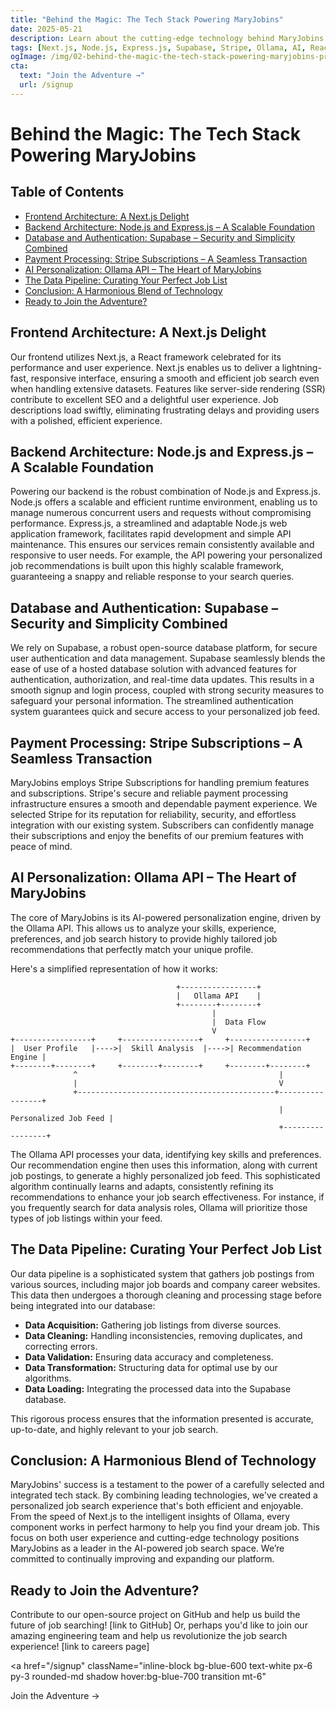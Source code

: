 ```yaml
---
title: "Behind the Magic: The Tech Stack Powering MaryJobins"
date: 2025-05-21
description: Learn about the cutting-edge technology behind MaryJobins' personalized job search platform, and discover why our innovative tech stack is attracting top engineering talent. We've built MaryJobins from the ground up to deliver a seamless and efficient job search experience, and we're excited to share the technological marvels that make it all possible.
tags: [Next.js, Node.js, Express.js, Supabase, Stripe, Ollama, AI, React, Serverless, Database]
ogImage: /img/02-behind-the-magic-the-tech-stack-powering-maryjobins-preview.png
cta:
  text: "Join the Adventure →"
  url: /signup
---
```


# Behind the Magic: The Tech Stack Powering MaryJobins

<nav className="mb-8 border-b pb-4">
  <h2 className="text-lg font-semibold">Table of Contents</h2>
  <ul className="list-disc list-inside text-blue-600 space-y-1">
    <li><a href="#frontend-architecture">Frontend Architecture: A Next.js Delight</a></li>
    <li><a href="#backend-architecture">Backend Architecture: Node.js and Express.js – A Scalable Foundation</a></li>
    <li><a href="#database-and-authentication">Database and Authentication: Supabase – Security and Simplicity Combined</a></li>
    <li><a href="#payment-processing">Payment Processing: Stripe Subscriptions – A Seamless Transaction</a></li>
    <li><a href="#ai-personalization">AI Personalization: Ollama API – The Heart of MaryJobins</a></li>
    <li><a href="#the-data-pipeline">The Data Pipeline:  Curating Your Perfect Job List</a></li>
    <li><a href="#conclusion">Conclusion: A Harmonious Blend of Technology</a></li>
    <li><a href="#ready-to-join-the-adventure">Ready to Join the Adventure?</a></li>
  </ul>
</nav>

## <span id="frontend-architecture">Frontend Architecture: A Next.js Delight</span>

Our frontend utilizes Next.js, a React framework celebrated for its performance and user experience.  Next.js enables us to deliver a lightning-fast, responsive interface, ensuring a smooth and efficient job search even when handling extensive datasets. Features like server-side rendering (SSR) contribute to excellent SEO and a delightful user experience. Job descriptions load swiftly, eliminating frustrating delays and providing users with a polished, efficient experience.

## <span id="backend-architecture">Backend Architecture: Node.js and Express.js – A Scalable Foundation</span>

Powering our backend is the robust combination of Node.js and Express.js. Node.js offers a scalable and efficient runtime environment, enabling us to manage numerous concurrent users and requests without compromising performance.  Express.js, a streamlined and adaptable Node.js web application framework, facilitates rapid development and simple API maintenance.  This ensures our services remain consistently available and responsive to user needs. For example, the API powering your personalized job recommendations is built upon this highly scalable framework, guaranteeing a snappy and reliable response to your search queries.

## <span id="database-and-authentication">Database and Authentication: Supabase – Security and Simplicity Combined</span>

We rely on Supabase, a robust open-source database platform, for secure user authentication and data management. Supabase seamlessly blends the ease of use of a hosted database solution with advanced features for authentication, authorization, and real-time data updates.  This results in a smooth signup and login process, coupled with strong security measures to safeguard your personal information. The streamlined authentication system guarantees quick and secure access to your personalized job feed.


## <span id="payment-processing">Payment Processing: Stripe Subscriptions – A Seamless Transaction</span>

MaryJobins employs Stripe Subscriptions for handling premium features and subscriptions. Stripe's secure and reliable payment processing infrastructure ensures a smooth and dependable payment experience.  We selected Stripe for its reputation for reliability, security, and effortless integration with our existing system. Subscribers can confidently manage their subscriptions and enjoy the benefits of our premium features with peace of mind.


## <span id="ai-personalization">AI Personalization: Ollama API – The Heart of MaryJobins</span>

The core of MaryJobins is its AI-powered personalization engine, driven by the Ollama API.  This allows us to analyze your skills, experience, preferences, and job search history to provide highly tailored job recommendations that perfectly match your unique profile.

Here's a simplified representation of how it works:

```
                                     +-----------------+
                                     |   Ollama API    |
                                     +--------+--------+
                                             |
                                             |  Data Flow
                                             V
+-----------------+     +-----------------+     +-----------------+
|  User Profile   |---->|  Skill Analysis  |---->| Recommendation Engine |
+--------+--------+     +--------+--------+     +--------+--------+
              ^                                             |
              |                                             V
              +--------------------------------------------+-----------------+
                                                            | Personalized Job Feed |
                                                            +-----------------+

```

The Ollama API processes your data, identifying key skills and preferences.  Our recommendation engine then uses this information, along with current job postings, to generate a highly personalized job feed. This sophisticated algorithm continually learns and adapts, consistently refining its recommendations to enhance your job search effectiveness. For instance, if you frequently search for data analysis roles, Ollama will prioritize those types of job listings within your feed.

## <span id="the-data-pipeline">The Data Pipeline:  Curating Your Perfect Job List</span>

Our data pipeline is a sophisticated system that gathers job postings from various sources, including major job boards and company career websites.  This data then undergoes a thorough cleaning and processing stage before being integrated into our database:

* **Data Acquisition:** Gathering job listings from diverse sources.
* **Data Cleaning:** Handling inconsistencies, removing duplicates, and correcting errors.
* **Data Validation:** Ensuring data accuracy and completeness.
* **Data Transformation:** Structuring data for optimal use by our algorithms.
* **Data Loading:**  Integrating the processed data into the Supabase database.

This rigorous process ensures that the information presented is accurate, up-to-date, and highly relevant to your job search.

## <span id="conclusion">Conclusion: A Harmonious Blend of Technology</span>

MaryJobins' success is a testament to the power of a carefully selected and integrated tech stack. By combining leading technologies, we've created a personalized job search experience that's both efficient and enjoyable. From the speed of Next.js to the intelligent insights of Ollama, every component works in perfect harmony to help you find your dream job.  This focus on both user experience and cutting-edge technology positions MaryJobins as a leader in the AI-powered job search space.  We’re committed to continually improving and expanding our platform.

## <span id="ready-to-join-the-adventure">Ready to Join the Adventure?</span>

Contribute to our open-source project on GitHub and help us build the future of job searching! [link to GitHub]  Or, perhaps you'd like to join our amazing engineering team and help us revolutionize the job search experience! [link to careers page]

<a
  href="/signup"
  className="inline-block bg-blue-600 text-white px-6 py-3 rounded-md shadow hover:bg-blue-700 transition mt-6"
>
  Join the Adventure →
</a>